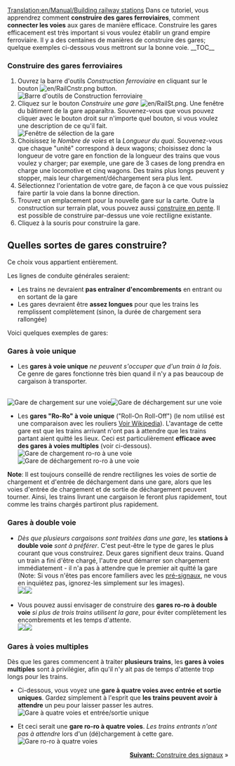 [[Translation:en/Manual/Building railway stations]]
{{fr/Tutoriel}}
Dans ce tutoriel, vous apprendrez comment '''construire des gares ferroviaires''', comment '''connecter les voies''' aux gares de manière efficace. Construire les gares efficacement est très important si vous voulez établir un grand empire ferroviaire. Il y a des centaines de manières de construire des gares; quelque exemples ci-dessous vous mettront sur la bonne voie.
__TOC__
===Construire des gares ferroviaires===
#Ouvrez la barre d'outils ''Construction ferroviaire'' en cliquant sur le bouton [[File:en/RailCnstr.png]] button.<br/>[[File:en/Railroad Construction.png|none|frame|Barre d'outils de Construction ferroviaire]]
#Cliquez sur le bouton ''Construire une gare'' [[File:en/RailSt.png]]. Une fenêtre du bâtiment de la gare apparaîtra. Souvenez-vous que vous pouvez cliquer avec le bouton droit sur n'importe quel bouton, si vous voulez une description de ce qu'il fait.<br/>[[File:en/Stationgui.png|none|frame|Fenêtre de sélection de la gare]]
#Choisissez le ''Nombre de voies'' et la ''Longueur du quai''. Souvenez-vous que chaque "unité" correspond à deux wagons; choisissez donc la longueur de votre gare en fonction de la longueur des trains que vous voulez y charger; par exemple, une gare de 3 cases de long prendra en charge une locomotive et cinq wagons. Des trains plus longs peuvent y stopper, mais leur chargement/déchargement sera plus lent.
#Sélectionnez l'orientation de votre gare, de façon à ce que vous puissiez faire partir la voie dans la bonne direction.
#Trouvez un emplacement pour la nouvelle gare sur la carte. Outre la construction sur terrain plat, vous pouvez aussi [[fr/Archive/Manual/Settings/Construire en pente|construire en pente]]. Il est possible de construire par-dessus une voie rectiligne existante.
#Cliquez à la souris pour construire la gare.

== Quelles sortes de gares construire? ==
Ce choix vous appartient entièrement.

Les lignes de conduite générales seraient:
* Les trains ne devraient '''pas entraîner d'encombrements''' en entrant ou en sortant de la gare
* Les gares devraient être '''assez longues''' pour que les trains les remplissent complètement (sinon, la durée de chargement sera rallongée)

Voici quelques exemples de gares:

=== Gares à voie unique ===
*Les '''gares à voie unique''' ''ne peuvent s'occuper que d'un train à la fois''. Ce genre de gares fonctionne très bien quand il n'y a pas beaucoup de cargaison à transporter.
<br/>[[File:en/RailStTut One str coal.png|none|frame|Gare de chargement sur une voie]][[File:en/RailStTut One str pow.png|none|frame|Gare de déchargement sur une voie]]

*Les '''gares "Ro-Ro" à voie unique''' ("Roll-On Roll-Off") (le nom utilisé est une comparaison avec les rouliers [http://fr.wikipedia.org/wiki/Roulier_%28navire%29 Voir Wikipedia]). L'avantage de cette gare est que les trains arrivant n'ont pas à attendre que les trains partant aient quitté les lieux. Ceci est particulièrement '''efficace avec des gares à voies multiples''' (voir ci-dessous).<br/>[[File:en/RailStTut One aro coal.png|none|frame|Gare de chargement ro-ro à une voie]][[File:en/RailStTut One aro pow.png|none|frame|Gare de déchargement ro-ro à une voie]]

'''Note''': Il est toujours conseillé de rendre rectilignes les voies de sortie de chargement et d'entrée de déchargement dans une gare, alors que les voies d'entrée de chargement et de sortie de déchargement peuvent tourner. Ainsi, les trains livrant une cargaison le feront plus rapidement, tout comme les trains chargés partiront plus rapidement.

=== Gares à double voie ===
*''Dès que plusieurs cargaisons sont traitées dans une gare'', les '''stations à double voie''' ''sont à préférer''. C'est peut-être le type de gares le plus courant que vous construirez. Deux gares signifient deux trains. Quand un train a fini d'être chargé, l'autre peut démarrer son chargement immédiatement - il n'a pas à attendre que le premier ait quitté la gare<br/>(Note: Si vous n'êtes pas encore familiers avec les [[fr/Manual/Signaux#Signaux dépendants|pré-signaux]], ne vous en inquiétez pas, ignorez-les simplement sur les images).<br/>[[File:en/RailStTut Two str coal.png|none|frame|]][[File:en/RailStTut Two str pow.png|none|frame|]]

*Vous pouvez aussi envisager de construire des '''gares ro-ro à double voie''' ''si plus de trois trains utilisent la gare'', pour éviter complètement les encombrements et les temps d'attente.<br/>[[File:en/RailStTut Two aro coal.png|none|frame|]][[File:en/RailStTut Two aro pow.png|none|frame|]]

=== Gares à voies multiples ===
Dès que les gares commencent à traiter '''plusieurs trains''', les '''gares à voies multiples''' sont à privilégier, afin qu'il n'y ait pas de temps d'attente trop longs pour les trains.

*Ci-dessous, vous voyez une '''gare à quatre voies avec entrée et sortie uniques'''. Gardez simplement à l'esprit que '''les trains peuvent avoir à attendre''' un peu pour laisser passer les autres.<br/>[[File:en/RailStTut Four str ore.png|none|frame|Gare à quatre voies et entrée/sortie unique]]

*Et ceci serait une '''gare ro-ro à quatre voies'''. ''Les trains entrants n'ont pas à attendre'' lors d'un (dé)chargement à cette gare.<br/>[[File:en/RailStTut Four aro ore.png|none|frame|Gare ro-ro à quatre voies]]
<span style="float: right">[[fr/Manual/Construire des signaux|'''Suivant:''' Construire des signaux]] &raquo;</span>
